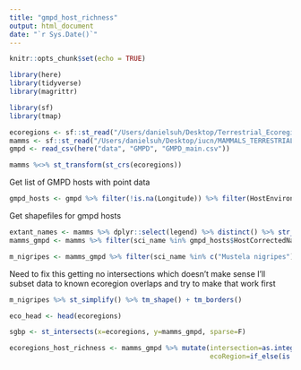 ```yaml
---
title: "gmpd_host_richness"
output: html_document
date: "`r Sys.Date()`"
---
```


```r
knitr::opts_chunk$set(echo = TRUE)
```

```r
library(here)
library(tidyverse)
library(magrittr)

library(sf)
library(tmap)
```

```r
ecoregions <- sf::st_read("/Users/danielsuh/Desktop/Terrestrial_Ecoregions/Terrestrial_Ecoregions.shp")
mamms <- sf::st_read("/Users/danielsuh/Desktop/iucn/MAMMALS_TERRESTRIAL_ONLY/MAMMALS_TERRESTRIAL_ONLY.shp")
gmpd <- read_csv(here("data", "GMPD", "GMPD_main.csv"))
```

```r
mamms %<>% st_transform(st_crs(ecoregions))
```



Get list of GMPD hosts with point data
```r
gmpd_hosts <- gmpd %>% filter(!is.na(Longitude)) %>% filter(HostEnvironment == "terrestrial") %>% select(Group, HostCorrectedName, HostOrder, HostFamily) %>% distinct()
```

Get shapefiles for gmpd hosts
```r
extant_names <- mamms %>% dplyr::select(legend) %>% distinct() %>% str_extract(., "Extant")
mamms_gmpd <- mamms %>% filter(sci_name %in% gmpd_hosts$HostCorrectedName) %>% filter()
```


```r
m_nigripes <- mamms_gmpd %>% filter(sci_name %in% c("Mustela nigripes"))

```


Need to fix this
getting no intersections which doesn't make sense
I'll subset data to known ecoregion overlaps and try to make that work first
```r
m_nigripes %>% st_simplify() %>% tm_shape() + tm_borders()
```




```r
eco_head <- head(ecoregions)
```

```r
sgbp <- st_intersects(x=ecoregions, y=mamms_gmpd, sparse=F)
```




```r
ecoregions_host_richness <- mamms_gmpd %>% mutate(intersection=as.integer(st_intersects(geometry, ecoregions)),
                                                  ecoRegion=if_else(is.na(intersection),'',ecoregions$ECO_NAME[intersection]))
```






